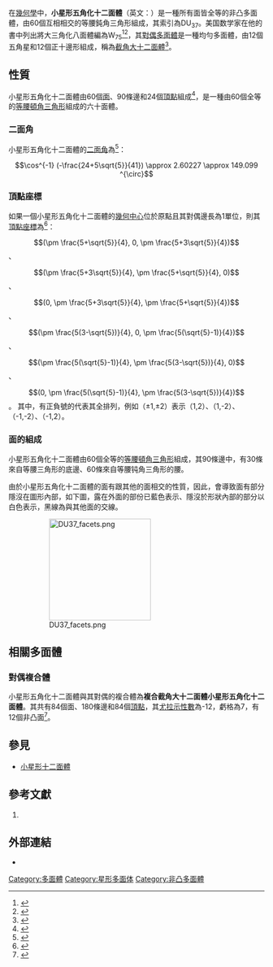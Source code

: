 {{Polyhedronbox
| name = 小星形五角化十二面體
| polyhedron = 小星形五角化十二面體
| imagename = DU37_small_stellapentakisdodecahedron.png
| rotating = DU37_small_stellapentakisdodecahedron.png
| rinfo = 小星形五角化十二面體
| Type = [[星形多面體|星形多面體]]
| Face = 60
| Edge = 90
| Vertice = 24
| Face_type = 60個鈍角[[等腰三角形|等腰三角形]]<br/>[[File:DU37_facets.png|90px]]
| Vertice_type = 
| Schläfli = 
| Wythoff = 
| Conway = 
| Symmetry_group = I<sub>h</sub>, [5,3], *532
| Index_references = DU<sub>37</sub>, [[溫尼爾多面體模型列表|W]]<sub>75</sub>
| Rotation_group = 
| Properties = 等面、非凸
| dual_image = Great_truncated_dodecahedron.png
}}
在[[幾何學|幾何學]]中，'''小星形五角化十二面體'''（英文：{{lang|en|Small stellapentakis dodecahedron}}）是一種所有面皆全等的非凸多面體，由60個互相相交的等腰鈍角三角形組成，其索引為DU<sub>37</sub>。美国数学家{{link-en|馬格努斯·J·溫尼爾|Magnus J. Wenninger|溫尼爾}}在他的書中列出將大三角化八面體編為W<sub>75</sub><ref>{{cite book | author = {{link-en|馬格努斯·J·溫尼爾|Magnus J. Wenninger|Wenninger, Magnus}} | title = Polyhedron Models | publisher = Cambridge University Press | year = 1974 | isbn = 0-521-09859-9 }}</ref><ref name="math world">{{mathworld | urlname = SmallStellapentakisDodecahedron | title = Small Stellapentakis Dodecahedron}}</ref>，其[[對偶多面體|對偶多面體]]是一種均勻多面體，由12個五角星和12個正十邊形組成，稱為[[截角大十二面體|截角大十二面體]]<ref>{{Cite web | url = http://archive.lib.msu.edu/crcmath/math/math/s/s429.htm|author=Eric W. Weisstein |title=Small Stellapentakis Dodecahedron is The Dual Polyhedron of the Truncated Great Dodecahedron. |publisher=[[密西根州立大學|密西根州立大學]][[圖書館|圖書館]] | archiveurl = https://web.archive.org/web/20130604225722/http://archive.lib.msu.edu/crcmath/math/math/s/s429.htm | archivedate = 2014-07-11}}</ref>。

== 性質 ==
小星形五角化十二面體由60個[[面_(幾何)|面]]、90條邊和24個[[頂點_(幾何)|頂點]]組成<ref>{{Cite web | url=http://bulatov.org/polyhedra/dual/ud42.html|title=small stellapentakisdodecahedron|publisher=bulatov.org | archiveurl = https://web.archive.org/web/20150906151519/http://bulatov.org/polyhedra/dual/ud42.html | archivedate =2015-09-06}}</ref>，是一種由60個全等的[[等腰三角形|等腰頓角三角形]]組成的六十面體。

=== 二面角 ===
小星形五角化十二面體的[[二面角|二面角]]為<ref>{{cite web|url = http://dmccooey.com/polyhedra/SmallStellapentakisDodecahedron.html|title=Self-Intersecting Truncated Regular Duals: Small Stellapentakis Dodecahedron |publisher=dmccooey.com | archiveurl = https://web.archive.org/web/20160324082525/http://dmccooey.com/polyhedra/SmallStellapentakisDodecahedron.html | archivedate =2016-03-24}}</ref>：
:<math>\cos^{-1} (-\frac{24+5\sqrt{5}}{41}) \approx 2.60227 \approx 149.099 ^{\circ}</math>

=== 頂點座標 ===
如果一個小星形五角化十二面體的[[幾何中心|幾何中心]]位於原點且其對偶邊長為1單位，則其[[頂點_(幾何)|頂點]][[座標|座標]]為<ref name="dmccooeydata">{{Cite web|url=http://dmccooey.com/polyhedra/SmallStellapentakisDodecahedron.txt|title=Data of Small Stellapentakis Dodecahedron | publisher = dmccooey.com | archiveurl = https://web.archive.org/web/20161001053809/http://dmccooey.com/polyhedra/SmallStellapentakisDodecahedron.txt| archivedate =2016-10-01}}</ref>：
:<math>(\pm \frac{5+\sqrt{5}}{4}, 0, \pm \frac{5+3\sqrt{5}}{4})</math>、
:<math>(\pm \frac{5+3\sqrt{5}}{4}, \pm \frac{5+\sqrt{5}}{4}, 0)</math>、
:<math>(0, \pm \frac{5+3\sqrt{5}}{4}, \pm \frac{5+\sqrt{5}}{4})</math>、
:<math>(\pm \frac{5(3-\sqrt{5})}{4}, 0, \pm \frac{5(\sqrt{5}-1)}{4})</math>、
:<math>(\pm \frac{5(\sqrt{5}-1)}{4}, \pm \frac{5(3-\sqrt{5})}{4}, 0)</math>、
:<math>(0, \pm \frac{5(\sqrt{5}-1)}{4}, \pm \frac{5(3-\sqrt{5})}{4})</math>。
其中，有正負號的代表其全排列，例如（±1,±2）表示（1,2）、（1,-2）、（-1,-2）、（-1,2）。

=== 面的組成 ===
小星形五角化十二面體由60個全等的[[等腰三角形|等腰頓角三角形]]組成，其90條邊中，有30條來自等腰三角形的底邊、60條來自等腰钝角三角形的腰。

由於小星形五角化十二面體的面有跟其他的面相交的性質，因此，會導致面有部分隱沒在圖形內部，如下圖，露在外面的部份已藍色表示、隱沒於形狀內部的部分以白色表示，黑線為與其他面的交線。
:[[File:DU37_facets.png|200px]]

== 相關多面體 ==
=== 對偶複合體 ===
小星形五角化十二面體與其對偶的複合體為'''複合截角大十二面體小星形五角化十二面體 '''。其共有84個面、180條邊和84個[[頂點_(幾何)|頂點]]，其[[欧拉示性数|尤拉示性數]]為-12，虧格為7，有12個非凸面<ref>{{Cite web|url=http://bulatov.org/polyhedra/uniform_compounds/uc42.html|title=compound of truncated great dodecahedron and small stellapentakisdodecahedron|publisher=bulatov.org | archiveurl = https://web.archive.org/web/20150906144701/http://bulatov.org/polyhedra/uniform_compounds/uc42.html | archivedate =2016-09-06}}</ref>。

== 參見 ==
* [[小星形十二面體|小星形十二面體]]

== 參考文獻 ==
{{refbegin|2}}
{{reflist}}
#{{Citation |author={{link-en|馬格努斯·J·溫尼爾|Magnus J. Wenninger|Wenninger, Magnus}} | title=Dual Models | publisher=[[Cambridge_University_Press|Cambridge University Press]] | isbn=978-0-521-54325-5 | id={{MathSciNet | id = 730208}} | year=1983}}
{{refend}}

== 外部連結 ==
*{{mathworld | urlname = SmallStellapentakisDodecahedron | title = 小星形五角化十二面體}}

[[Category:多面體|Category:多面體]]
[[Category:星形多面体|Category:星形多面体]]
[[Category:非凸多面體|Category:非凸多面體]]